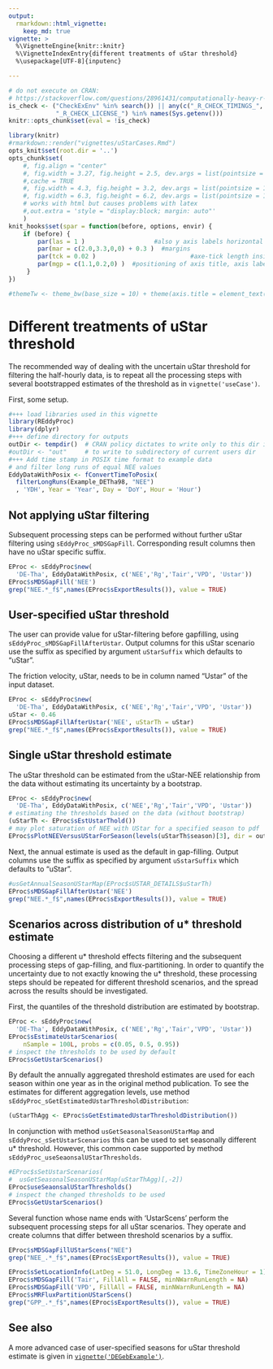 ```yaml
---
output: 
  rmarkdown::html_vignette:
    keep_md: true
vignette: >
  %\VignetteEngine{knitr::knitr}
  %\VignetteIndexEntry{different treatments of uStar threshold}
  %\usepackage[UTF-8]{inputenc}

---
```


```r
# do not execute on CRAN: 
# https://stackoverflow.com/questions/28961431/computationally-heavy-r-vignettes
is_check <- ("CheckExEnv" %in% search()) || any(c("_R_CHECK_TIMINGS_",
             "_R_CHECK_LICENSE_") %in% names(Sys.getenv()))
knitr::opts_chunk$set(eval = !is_check)
```

```r
library(knitr)
#rmarkdown::render("vignettes/uStarCases.Rmd")
opts_knit$set(root.dir = '..')
opts_chunk$set(
    #, fig.align = "center"
    #, fig.width = 3.27, fig.height = 2.5, dev.args = list(pointsize = 10)
    #,cache = TRUE
    #, fig.width = 4.3, fig.height = 3.2, dev.args = list(pointsize = 10)
    #, fig.width = 6.3, fig.height = 6.2, dev.args = list(pointsize = 10)
    # works with html but causes problems with latex
    #,out.extra = 'style = "display:block; margin: auto"' 
    )
knit_hooks$set(spar = function(before, options, envir) {
    if (before) {
        par(las = 1 )                   #also y axis labels horizontal
        par(mar = c(2.0,3.3,0,0) + 0.3 )  #margins
        par(tck = 0.02 )                          #axe-tick length inside plots             
        par(mgp = c(1.1,0.2,0) )  #positioning of axis title, axis labels, axis
     }
})
```


```r
#themeTw <- theme_bw(base_size = 10) + theme(axis.title = element_text(size = 9))
```

# Different treatments of uStar threshold

The recommended way of dealing with the uncertain uStar threshold for filtering
the half-hourly data, is to repeat all the processing steps with several 
bootstrapped estimates of the threshold as in `vignette('useCase')`.

First, some setup.

```r
#+++ load libraries used in this vignette
library(REddyProc)
library(dplyr)
#+++ define directory for outputs
outDir <- tempdir()  # CRAN policy dictates to write only to this dir in examples
#outDir <- "out"     # to write to subdirectory of current users dir
#+++ Add time stamp in POSIX time format to example data 
# and filter long runs of equal NEE values
EddyDataWithPosix <- fConvertTimeToPosix(
  filterLongRuns(Example_DETha98, "NEE")
  , 'YDH', Year = 'Year', Day = 'DoY', Hour = 'Hour')
```

## Not applying uStar filtering

Subsequent processing steps can be performed without further uStar filtering
using `sEddyProc_sMDSGapFill`. Corresponding result columns then have
no uStar specific suffix. 

```r
EProc <- sEddyProc$new(
  'DE-Tha', EddyDataWithPosix, c('NEE','Rg','Tair','VPD', 'Ustar'))
EProc$sMDSGapFill('NEE')
grep("NEE.*_f$",names(EProc$sExportResults()), value = TRUE)
```

## User-specified uStar threshold

The user can provide value for uStar-filtering before gapfilling, using
`sEddyProc_sMDSGapFillAfterUstar`. Output columns for this uStar scenario use
the suffix as specified by argument `uStarSuffix` which defaults to "uStar". 

The friction velocity, uStar, needs to be in column named "Ustar" of the input 
dataset.

```r
EProc <- sEddyProc$new(
  'DE-Tha', EddyDataWithPosix, c('NEE','Rg','Tair','VPD', 'Ustar'))
uStar <- 0.46
EProc$sMDSGapFillAfterUstar('NEE', uStarTh = uStar)
grep("NEE.*_f$",names(EProc$sExportResults()), value = TRUE)
```

## Single uStar threshold estimate

The uStar threshold can be estimated from the uStar-NEE relationship 
from the data without estimating its uncertainty by a bootstrap.

```r
EProc <- sEddyProc$new(
  'DE-Tha', EddyDataWithPosix, c('NEE','Rg','Tair','VPD', 'Ustar'))
# estimating the thresholds based on the data (without bootstrap)
(uStarTh <- EProc$sEstUstarThold())
# may plot saturation of NEE with UStar for a specified season to pdf
EProc$sPlotNEEVersusUStarForSeason(levels(uStarTh$season)[3], dir = outDir )
```

Next, the annual estimate is used as the default in gap-filling.
Output columns use the suffix as specified by argument `uSstarSuffix` 
which defaults to "uStar".

```r
#usGetAnnualSeasonUStarMap(EProc$sUSTAR_DETAILS$uStarTh)
EProc$sMDSGapFillAfterUstar('NEE')
grep("NEE.*_f$",names(EProc$sExportResults()), value = TRUE)
```

## Scenarios across distribution of u* threshold estimate

Choosing a different u* threshold effects filtering and the subsequent processing
steps of gap-filling, and flux-partitioning. In order to quantify the uncertainty
due to not exactly knowing the u* threshold, these processing steps should be
repeated for different threshold scenarios, and the spread across the results should
be investigated.

First, the quantiles of the threshold distribution are estimated by bootstrap.

```r
EProc <- sEddyProc$new(
  'DE-Tha', EddyDataWithPosix, c('NEE','Rg','Tair','VPD', 'Ustar'))
EProc$sEstimateUstarScenarios(
    nSample = 100L, probs = c(0.05, 0.5, 0.95))
# inspect the thresholds to be used by default
EProc$sGetUstarScenarios()
```

By default the annually aggregated threshold estimates are used for each season
within one year as in the original method publication.
To see the estimates for different aggregation levels,
use method `sEddyProc_sGetEstimatedUstarThresholdDistribution`:
```r
(uStarThAgg <- EProc$sGetEstimatedUstarThresholdDistribution())
```

In conjunction with method `usGetSeasonalSeasonUStarMap` and 
`sEddyProc_sSetUstarScenarios` this can be used
to set seasonally different u* threshold. 
However, this common case supported by method 
`sEddyProc_useSeaonsalUStarThresholds`. 

```r
#EProc$sSetUstarScenarios(
#  usGetSeasonalSeasonUStarMap(uStarThAgg)[,-2])
EProc$useSeaonsalUStarThresholds()
# inspect the changed thresholds to be used
EProc$sGetUstarScenarios()
```

Several function whose name ends with 'UstarScens'
perform the subsequent processing steps for all uStar scenarios.
They operate and create columns that differ between threshold scenarios by
a suffix.

```r
EProc$sMDSGapFillUStarScens("NEE")
grep("NEE_.*_f$",names(EProc$sExportResults()), value = TRUE)
```

```r
EProc$sSetLocationInfo(LatDeg = 51.0, LongDeg = 13.6, TimeZoneHour = 1)
EProc$sMDSGapFill('Tair', FillAll = FALSE, minNWarnRunLength = NA)
EProc$sMDSGapFill('VPD', FillAll = FALSE, minNWarnRunLength = NA)
EProc$sMRFluxPartitionUStarScens()
grep("GPP_.*_f$",names(EProc$sExportResults()), value = TRUE)
```

## See also
A more advanced case of user-specified seasons for
uStar threshold estimate is given in [`vignette('DEGebExample')`](DEGebExample.html).
